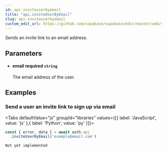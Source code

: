 ```yaml
---
id: api-inviteuserbyemail
title: "api.inviteUserByEmail"
slug: api-inviteuserbyemail
custom_edit_url: https://github.com/supabase/supabase/edit/master/web/spec/gotrue.yml
---
```



Sends an invite link to an email address.



## Parameters


<ul className="method-list-group">
  
<li className="method-list-item">
  <h4 className="method-list-item-label">
    <span className="method-list-item-label-name">
      email
    </span>
    <span className="method-list-item-label-badge required">
      required
    </span>
    <span className="method-list-item-validation">
      <code>string</code>
    </span>
  </h4>
  <div class="method-list-item-description">

The email address of the user.

  </div>
  
</li>

</ul>














## Examples

### Send a user an invite link to sign up via email



<Tabs
  defaultValue="js"
  groupId="libraries"
  values={[{ label: 'JavaScript', value: 'js' },{ label: 'Python', value: 'py' }]}>

<TabItem value="js">

```js
const { error, data } = await auth.api
  .inviteUserByEmail('example@email.com')
  ```


</TabItem>
<TabItem value="py">


```
Not yet implemented
```


</TabItem>

</Tabs>